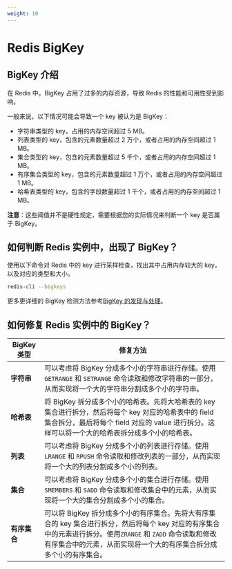 ```yaml
---
weight: 10
---
```


# Redis BigKey

## BigKey 介绍

在 Redis 中，BigKey 占用了过多的内存资源，导致 Redis 的性能和可用性受到影响。

一般来说，以下情况可能会导致一个 key 被认为是 BigKey：

* 字符串类型的 key，占用的内存空间超过 5 MB。
* 列表类型的 key，包含的元素数量超过 2 万个，或者占用的内存空间超过 1 MB。
* 集合类型的 key，包含的元素数量超过 5 千个，或者占用的内存空间超过 1 MB。
* 有序集合类型的 key，包含的元素数量超过 1 万个，或者占用的内存空间超过 1 MB。
* 哈希表类型的 key，包含的字段数量超过 1 千个，或者占用的内存空间超过 1 MB。

**注意**：这些阈值并不是硬性规定，需要根据您的实际情况来判断一个 key 是否属于 BigKey。

## 如何判断 Redis 实例中，出现了 BigKey？

使用以下命令对 Redis 中的 key 进行采样检查，找出其中占用内存较大的 key，以及对应的类型和大小。

```bash
redis-cli --bigkeys
```

更多更详细的 BigKey 检测方法参考[BigKey 的发现与处理](../../../../../redis/trouble_shooting/20-bigkeycheck.mdx)。

## 如何修复 Redis 实例中的 BigKey？

| BigKey 类型 | 修复方法 |
| --- | --- |
|**字符串**| 可以考虑将 BigKey 分成多个小的字符串进行存储。使用 `GETRANGE` 和 `SETRANGE` 命令读取和修改字符串的一部分，从而实现将一个大的字符串分割成多个小的字符串。 |
|**哈希表**|将 BigKey 拆分成多个小的哈希表。先将大哈希表的 key 集合进行拆分，然后将每个 key 对应的哈希表中的 field 集合拆分，最后将每个 field 对应的 value 进行拆分。这样可以将一个大的哈希表拆分成多个小的哈希表。|
|**列表**|可以考虑将 BigKey 分成多个小的列表进行存储。使用 `LRANGE` 和 `RPUSH` 命令读取和修改列表的一部分，从而实现将一个大的列表分割成多个小的列表。|
|**集合**|可以考虑将 BigKey 分成多个小的集合进行存储。使用 `SMEMBERS` 和 `SADD` 命令读取和修改集合中的元素，从而实现将一个大的集合分割成多个小的集合。|
|**有序集合**|可以将 BigKey 拆分成多个小的有序集合。先将大有序集合的 key 集合进行拆分，然后将每个 key 对应的有序集合中的元素进行拆分。使用`ZRANGE` 和 `ZADD` 命令读取和修改有序集合中的元素，从而实现将一个大的有序集合拆分成多个小的有序集合。|


